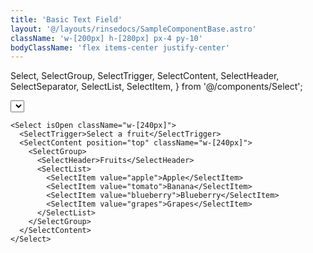 ```yaml
---
title: 'Basic Text Field'
layout: '@/layouts/rinsedocs/SampleComponentBase.astro'
className: 'w-[200px] h-[280px] px-4 py-10'
bodyClassName: 'flex items-center justify-center'
---
```


  Select,
  SelectGroup,
  SelectTrigger,
  SelectContent,
  SelectHeader,
  SelectSeparator,
  SelectList,
  SelectItem,
} from '@/components/Select';

<Select isOpen>
  <SelectTrigger>Select mode</SelectTrigger>
  <SelectContent className="w-[160px]">
    <SelectGroup>
      <SelectHeader>Select mode</SelectHeader>
      <SelectList>
        <SelectItem value="light">
          <div class="flex items-center">
            <svg
              xmlns="http://www.w3.org/2000/svg"
              width="14"
              height="14"
              viewBox="0 0 24 24"
              fill="none"
              stroke="currentColor"
              stroke-width="2"
              stroke-linecap="round"
              stroke-linejoin="round"
              class="lucide lucide-sun mr-1.5"
            >
              <circle cx="12" cy="12" r="4" />
              <path d="M12 2v2" />
              <path d="M12 20v2" />
              <path d="m4.93 4.93 1.41 1.41" />
              <path d="m17.66 17.66 1.41 1.41" />
              <path d="M2 12h2" />
              <path d="M20 12h2" />
              <path d="m6.34 17.66-1.41 1.41" />
              <path d="m19.07 4.93-1.41 1.41" />
            </svg>
            Light
          </div>
        </SelectItem>
        <SelectItem value="dark">
          <div class="flex items-center">
            <svg
              xmlns="http://www.w3.org/2000/svg"
              width="14"
              height="14"
              viewBox="0 0 24 24"
              fill="none"
              stroke="currentColor"
              stroke-width="2"
              stroke-linecap="round"
              stroke-linejoin="round"
              class="lucide lucide-moon mr-1.5"
            >
              <path d="M12 3a6 6 0 0 0 9 9 9 9 0 1 1-9-9Z" />
            </svg>
            Dark
          </div>
        </SelectItem>
      </SelectList>
    </SelectGroup>
    <SelectSeparator />
    <SelectGroup>
      <SelectList>
        <SelectItem value="system">Based on system</SelectItem>
      </SelectList>
    </SelectGroup>
  </SelectContent>
</Select>

```mdx
<Select isOpen className="w-[240px]">
  <SelectTrigger>Select a fruit</SelectTrigger>
  <SelectContent position="top" className="w-[240px]">
    <SelectGroup>
      <SelectHeader>Fruits</SelectHeader>
      <SelectList>
        <SelectItem value="apple">Apple</SelectItem>
        <SelectItem value="tomato">Banana</SelectItem>
        <SelectItem value="blueberry">Blueberry</SelectItem>
        <SelectItem value="grapes">Grapes</SelectItem>
      </SelectList>
    </SelectGroup>
  </SelectContent>
</Select>
```

